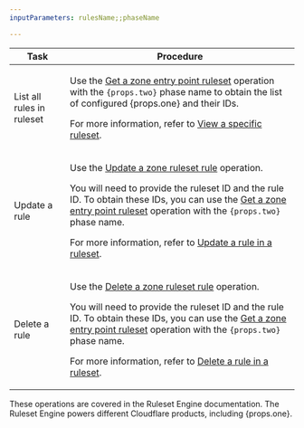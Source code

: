 ```yaml
---
inputParameters: rulesName;;phaseName

---
```





| Task                      | Procedure                                                                                                                                                                                                                                                                                                                                                                                                                      |
| ------------------------- | ------------------------------------------------------------------------------------------------------------------------------------------------------------------------------------------------------------------------------------------------------------------------------------------------------------------------------------------------------------------------------------------------------------------------------ |
| List all rules in ruleset | <p>Use the [Get a zone entry point ruleset](/api/operations/getZoneEntrypointRuleset) operation with the <code>{props.two}</code> phase name to obtain the list of configured {props.one} and their IDs.</p><p>For more information, refer to [View a specific ruleset](/ruleset-engine/rulesets-api/view/#view-a-specific-ruleset).</p>                                                                                                                    |
| Update a rule             | <p>Use the [Update a zone ruleset rule](/api/operations/updateZoneRulesetRule) operation.</p><p>You will need to provide the ruleset ID and the rule ID. To obtain these IDs, you can use the [Get a zone entry point ruleset](/api/operations/getZoneEntrypointRuleset) operation with the <code>{props.two}</code> phase name.</p><p>For more information, refer to [Update a rule in a ruleset](/ruleset-engine/rulesets-api/update-rule/).</p> |
| Delete a rule             | <p>Use the [Delete a zone ruleset rule](/api/operations/deleteZoneRulesetRule) operation.</p><p>You will need to provide the ruleset ID and the rule ID. To obtain these IDs, you can use the [Get a zone entry point ruleset](/api/operations/getZoneEntrypointRuleset) operation with the <code>{props.two}</code> phase name.</p><p>For more information, refer to [Delete a rule in a ruleset](/ruleset-engine/rulesets-api/delete-rule/).</p> |



These operations are covered in the Ruleset Engine documentation. The Ruleset Engine powers different Cloudflare products, including {props.one}.
